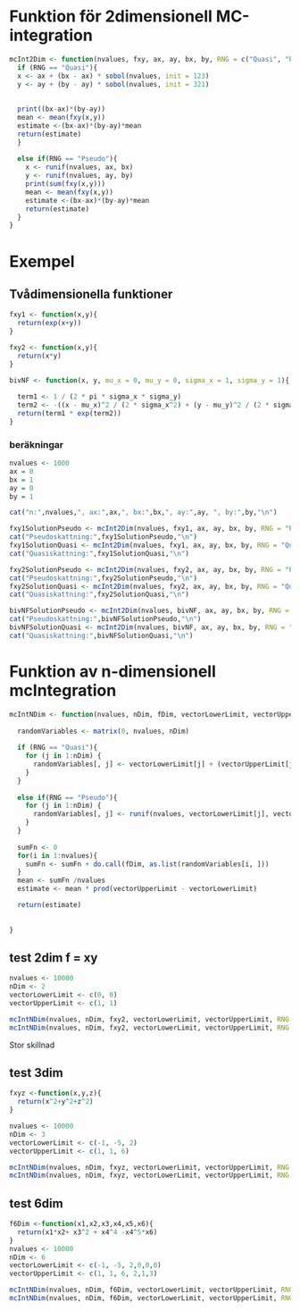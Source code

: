 # Funktion för 2dimensionell MC-integration

```r
mcInt2Dim <- function(nvalues, fxy, ax, ay, bx, by, RNG = c("Quasi", "Pseudo")){
  if (RNG == "Quasi"){
  x <- ax + (bx - ax) * sobol(nvalues, init = 123)
  y <- ay + (by - ay) * sobol(nvalues, init = 321)
  
  
  print((bx-ax)*(by-ay))
  mean <- mean(fxy(x,y))
  estimate <-(bx-ax)*(by-ay)*mean
  return(estimate)
  }
  
  else if(RNG == "Pseudo"){
    x <- runif(nvalues, ax, bx)
    y <- runif(nvalues, ay, by)
    print(sum(fxy(x,y)))
    mean <- mean(fxy(x,y))
    estimate <-(bx-ax)*(by-ay)*mean
    return(estimate)
  }
}
```

# Exempel 

## Tvådimensionella funktioner

```r


fxy1 <- function(x,y){
  return(exp(x+y))
}

fxy2 <- function(x,y){
  return(x*y)
}

bivNF <- function(x, y, mu_x = 0, mu_y = 0, sigma_x = 1, sigma_y = 1){
  
  term1 <- 1 / (2 * pi * sigma_x * sigma_y)
  term2 <- -((x - mu_x)^2 / (2 * sigma_x^2) + (y - mu_y)^2 / (2 * sigma_y^2))
  return(term1 * exp(term2))
}
```

### beräkningar

```r
nvalues <- 1000
ax = 0
bx = 1
ay = 0
by = 1

cat("n:",nvalues,", ax:",ax,", bx:",bx,", ay:",ay, ", by:",by,"\n")

fxy1SolutionPseudo <- mcInt2Dim(nvalues, fxy1, ax, ay, bx, by, RNG = "Pseudo")
cat("Pseudoskattning:",fxy1SolutionPseudo,"\n")
fxy1SolutionQuasi <- mcInt2Dim(nvalues, fxy1, ax, ay, bx, by, RNG = "Quasi")
cat("Quasiskattning:",fxy1SolutionQuasi,"\n")

fxy2SolutionPseudo <- mcInt2Dim(nvalues, fxy2, ax, ay, bx, by, RNG = "Pseudo")
cat("Pseudoskattning:",fxy2SolutionPseudo,"\n")
fxy2SolutionQuasi <- mcInt2Dim(nvalues, fxy2, ax, ay, bx, by, RNG = "Quasi")
cat("Quasiskattning:",fxy2SolutionQuasi,"\n")

bivNFSolutionPseudo <- mcInt2Dim(nvalues, bivNF, ax, ay, bx, by, RNG = "Pseudo")
cat("Pseudoskattning:",bivNFSolutionPseudo,"\n")
bivNFSolutionQuasi <- mcInt2Dim(nvalues, bivNF, ax, ay, bx, by, RNG = "Quasi")
cat("Quasiskattning:",bivNFSolutionQuasi,"\n")
```

# Funktion av n-dimensionell mcIntegration

```r

mcIntNDim <- function(nvalues, nDim, fDim, vectorLowerLimit, vectorUpperLimit, RNG = c("Quasi", "Pseudo")) {
  
  randomVariables <- matrix(0, nvalues, nDim)
  
  if (RNG == "Quasi"){
    for (j in 1:nDim) {
      randomVariables[, j] <- vectorLowerLimit[j] + (vectorUpperLimit[j] - vectorLowerLimit[j])*sobol(nvalues) #problem med sobol, varje kolumn blir likadan
    }
  }
  
  else if(RNG == "Pseudo"){
    for (j in 1:nDim) {
      randomVariables[, j] <- runif(nvalues, vectorLowerLimit[j], vectorUpperLimit[j])
    }
  }
  
  sumFn <- 0
  for(i in 1:nvalues){
    sumFn <- sumFn + do.call(fDim, as.list(randomVariables[i, ]))
  }
  mean <- sumFn /nvalues
  estimate <- mean * prod(vectorUpperLimit - vectorLowerLimit)

  return(estimate)
  
    
}
```


## test 2dim f = xy

```r
nvalues <- 10000
nDim <- 2
vectorLowerLimit <- c(0, 0)
vectorUpperLimit <- c(1, 1)

mcIntNDim(nvalues, nDim, fxy2, vectorLowerLimit, vectorUpperLimit, RNG = "Pseudo")
mcIntNDim(nvalues, nDim, fxy2, vectorLowerLimit, vectorUpperLimit, RNG = "Quasi")
```

Stor skillnad

## test 3dim

```r
fxyz <-function(x,y,z){
  return(x^2+y^2+z^2)
}

nvalues <- 10000
nDim <- 3
vectorLowerLimit <- c(-1, -5, 2)
vectorUpperLimit <- c(1, 1, 6)

mcIntNDim(nvalues, nDim, fxyz, vectorLowerLimit, vectorUpperLimit, RNG = "Pseudo")
mcIntNDim(nvalues, nDim, fxyz, vectorLowerLimit, vectorUpperLimit, RNG = "Quasi")
```

## test 6dim
```r
f6Dim <-function(x1,x2,x3,x4,x5,x6){
  return(x1*x2+ x3^2 + x4^4 -x4^5*x6)
}
nvalues <- 10000
nDim <- 6
vectorLowerLimit <- c(-1, -5, 2,0,0,0)
vectorUpperLimit <- c(1, 1, 6, 2,1,3)

mcIntNDim(nvalues, nDim, f6Dim, vectorLowerLimit, vectorUpperLimit, RNG = "Pseudo")
mcIntNDim(nvalues, nDim, f6Dim, vectorLowerLimit, vectorUpperLimit, RNG = "Quasi")
```








